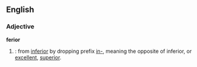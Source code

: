 ==English==

===Adjective===
'''ferior'''
# {{cattag|slang}}: from [[inferior]] by dropping prefix [[in-]], meaning the opposite of inferior, or [[excellent]], [[superior]].
